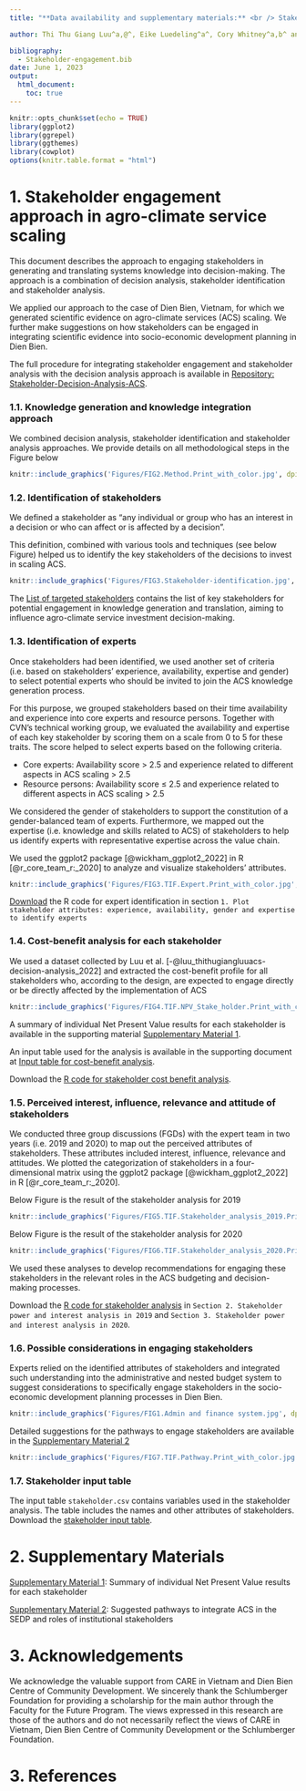 ---
title: "**Data availability and supplementary materials:** <br /> Stakeholder engagement in agro-climate service planning"

author: Thi Thu Giang Luu^a,@^, Eike Luedeling^a^, Cory Whitney^a,b^ and Lisa Biber-Freudenberger^b^ <br /><small>^a^INRES-Horticultural Sciences, University of Bonn, Auf dem Huegel 6, 53121 Bonn, Germany <br /><small/>^b^Center of Development Research (ZEF), University of Bonn, Genscherallee 3, 53113 Bonn, Germany <br /><small/>^@^Corresponding author's email:luuthithugiang@gmail.com

bibliography: 
  - Stakeholder-engagement.bib
date: June 1, 2023
output: 
  html_document:
    toc: true
---
 

```{r setup, include=FALSE}
knitr::opts_chunk$set(echo = TRUE)
library(ggplot2)
library(ggrepel)
library(ggthemes)
library(cowplot)
options(knitr.table.format = "html")
```

# 1. Stakeholder engagement approach in agro-climate service scaling

This document describes the approach to engaging stakeholders in generating and translating systems knowledge into decision-making. The approach is a combination of decision analysis, stakeholder identification and stakeholder analysis. 

We applied our approach to the case of Dien Bien, Vietnam, for which we generated scientific evidence on agro-climate services (ACS) scaling. We further make suggestions on how stakeholders can be engaged in integrating scientific evidence into socio-economic development planning in Dien Bien. 

The full procedure for integrating stakeholder engagement and stakeholder analysis with the decision analysis approach is available in [Repository: Stakeholder-Decision-Analysis-ACS ](https://github.com/ThiThuGiangLuu/Stakeholder-Decision-Analysis-ACS). 

### 1.1. Knowledge generation and knowledge integration approach

We combined decision analysis, stakeholder identification and stakeholder analysis approaches. We provide details on all methodological steps in the Figure below


```{r, out.width="90%", fig.align="center", fig.cap="Approach to engage stakeholders in agro-climate service planning. The methodological steps are further developed based on the decision analysis procedure used in the study by Luu et al. [-@luu_decision_2022-1].", echo=FALSE}
knitr::include_graphics('Figures/FIG2.Method.Print_with_color.jpg', dpi=NA)
```


### 1.2. Identification of stakeholders 

We defined a stakeholder as “any individual or group who has an interest in a decision or who can affect or is affected by a decision”. 

This definition, combined with various tools and techniques (see below Figure) helped us to identify the key stakeholders of the decisions to invest in scaling ACS.

```{r, out.width="90%", fig.align="center", fig.cap="Figure: Methods, tools and techniques used to identify stakeholders of the potential decisions to invest in agro-climate services in Dien Bien District, Vietnam. Adapted from Reed et al. [-@reed_whos_2009]", echo=FALSE}
knitr::include_graphics('Figures/FIG3.Stakeholder-identification.jpg', dpi=NA)
```

The [List of targeted stakeholders](https://github.com/ThiThuGiangLuu/Stakeholder-Decision-Analysis-ACS/blob/master/Figures%20for%20Git/Table%201.%20List%20of%20targeted%20stakeholders.docx) contains the list of key stakeholders for potential engagement in knowledge generation and translation, aiming to influence agro-climate service investment decision-making. 

### 1.3. Identification of experts  

Once stakeholders had been identified, we used another set of criteria (i.e. based on stakeholders' experience, availability, expertise and gender) to select potential experts who should be invited to join the ACS knowledge generation process. 

For this purpose, we grouped stakeholders based on their time availability and experience into core experts and resource persons. Together with CVN’s technical working group, we evaluated the availability and expertise of each key stakeholder by scoring them on a scale from 0 to 5 for these traits. The score helped to select experts based on the following criteria.

-	Core experts: Availability score > 2.5 and experience related to different aspects in ACS scaling > 2.5
-	Resource persons: Availability score ≤ 2.5 and experience related to different aspects in ACS scaling > 2.5

We considered the gender of stakeholders to support the constitution of a gender-balanced team of experts. Furthermore, we mapped out the expertise (i.e. knowledge and skills related to ACS)  of stakeholders to help us identify experts with representative expertise across the value chain. 

We used the ggplot2 package [@wickham_ggplot2_2022] in R [@r_core_team_r:_2020] to analyze and visualize stakeholders’ attributes.

```{r, out.width="90%", fig.align="center", fig.cap="Figure: Categorization of stakeholders to identify potential core experts and resource persons", echo=FALSE}
knitr::include_graphics('Figures/FIG3.TIF.Expert.Print_with_color.jpg', dpi=NA)
```

[Download](https://github.com/ThiThuGiangLuu/Stakeholder-Decision-Analysis-ACS/blob/master/Stakeholder-attributes.R) the R code for expert identification in section `1. Plot stakeholder attributes: experience, availability, gender and expertise to identify experts`

### 1.4. Cost-benefit analysis for each stakeholder 

We used a dataset collected by Luu et al. [-@luu_thithugiangluuacs-decision-analysis_2022] and extracted the cost-benefit profile for all stakeholders who, according to the design, are expected to engage directly or be directly affected by the implementation of ACS

```{r, out.width="90%", fig.align="center", fig.cap="Figure: Net Present Values of four agro-climate service (ACS) interventions in Dien Bien District, Vietnam, aggregated for different stakeholders. Results were obtained through Monte Carlo simulation with 10,000 model runs for each investment scenario.", echo=FALSE}
knitr::include_graphics('Figures/FIG4.TIF.NPV_Stake_holder.Print_with_color.jpg', dpi=NA)
```

A summary of individual Net Present Value results for each stakeholder is available in the supporting material [Supplementary Material 1](https://github.com/ThiThuGiangLuu/Stakeholder-Decision-Analysis-ACS/blob/master/Figures%20for%20Git/Supplementary%20material%201.pdf).

An input table used for the analysis is available in the supporting document at [Input table for cost-benefit analysis](https://github.com/ThiThuGiangLuu/Stakeholder-Decision-Analysis-ACS/blob/master/acis_inputs_EN.csv).

Download the [R code for stakeholder cost benefit analysis](https://github.com/ThiThuGiangLuu/Stakeholder-Decision-Analysis-ACS/blob/master/ACS%20decision%20analysis.R).

### 1.5. Perceived interest, influence, relevance and attitude of stakeholders 

We conducted three group discussions (FGDs) with the expert team in two years (i.e. 2019 and 2020) to map out the perceived attributes of stakeholders. These attributes included interest, influence, relevance and attitudes. We plotted the categorization of stakeholders in a four-dimensional matrix using the ggplot2 package [@wickham_ggplot2_2022] in R [@r_core_team_r:_2020]. 

Below Figure is the result of the stakeholder analysis for 2019

```{r, out.width="90%", fig.align="center", fig.cap="Figure: Perceived interest, influence, relevance and attitude of stakeholders in the decision to scale agro-climate services in Dien Bien District, Vietnam. Results were captured through expert consultation in 2019", echo=FALSE}
knitr::include_graphics('Figures/FIG5.TIF.Stakeholder_analysis_2019.Print_with_color.jpg', dpi=NA)
```

Below Figure is the result of the stakeholder analysis for 2020

```{r, out.width="90%", fig.align="center", fig.cap="Figure: Perceived interest, influence, relevance and attitude of stakeholders in the decision to scale agro-climate services in Dien Bien District, Vietnam. Results were captured through expert consultation in 2020", echo=FALSE}
knitr::include_graphics('Figures/FIG6.TIF.Stakeholder_analysis_2020.Print_with_color.jpg', dpi=NA)
```


We used these analyses to develop recommendations for engaging these stakeholders in the relevant roles in the ACS budgeting and decision-making processes. 

Download the [R code for stakeholder analysis](https://github.com/ThiThuGiangLuu/Stakeholder-Decision-Analysis-ACS/blob/master/Stakeholder-attributes.R) in `Section 2. Stakeholder power and interest analysis in 2019` and `Section 3. Stakeholder power and interest analysis in 2020`.

### 1.6. Possible considerations in engaging stakeholders 

Experts relied on the identified attributes of stakeholders and integrated such understanding into the administrative and nested budget system to suggest considerations to specifically engage stakeholders in the socio-economic development planning processes in Dien Bien.

```{r, out.width="90%", fig.align="center", fig.cap="Figure: Administrative structure and nested budget system in Vietnam. Adapted from Asian Development Bank [-@asian_development_bank_public_2017] and Strauch et al. [-@strauch_multi-level_2018-1]", echo=FALSE}
knitr::include_graphics('Figures/FIG1.Admin and finance system.jpg', dpi=NA)
```

Detailed suggestions for the pathways to engage stakeholders are available in the [Supplementary Material 2](https://github.com/ThiThuGiangLuu/Stakeholder-Decision-Analysis-ACS/blob/master/Figures%20for%20Git/Supplementary%20material%202.pdf)

```{r, out.width="90%", fig.align="center", fig.cap="Figure: Suggestions for the pathways to engage stakeholders. Adapted from Geels [-@geels_dynamics_2010]", echo=FALSE}
knitr::include_graphics('Figures/FIG7.TIF.Pathway.Print_with_color.jpg', dpi=NA)
```


### 1.7. Stakeholder input table
The input table `stakeholder.csv` contains variables used in the stakeholder analysis. The table includes the names and other attributes of stakeholders. Download the [stakeholder input table ](https://github.com/ThiThuGiangLuu/Stakeholder-Decision-Analysis-ACS/blob/master/stakeholder.csv). 

# 2. Supplementary Materials

[Supplementary Material 1](https://github.com/ThiThuGiangLuu/Stakeholder-Decision-Analysis-ACS/blob/master/Figures%20for%20Git/Supplementary%20material%201.pdf): Summary of individual Net Present Value results for each stakeholder 

[Supplementary Material 2](https://github.com/ThiThuGiangLuu/Stakeholder-Decision-Analysis-ACS/blob/master/Figures%20for%20Git/Supplementary%20material%202.pdf): Suggested pathways to integrate ACS in the SEDP and roles of institutional stakeholders

# 3. Acknowledgements

We acknowledge the valuable support from CARE in Vietnam and Dien Bien Centre of Community Development. We sincerely thank the Schlumberger Foundation for providing a scholarship for the main author through the Faculty for the Future Program. The views expressed in this research are those of the authors and do not necessarily reflect the views of CARE in Vietnam, Dien Bien Centre of Community Development or the Schlumberger Foundation.    



# 3. References














